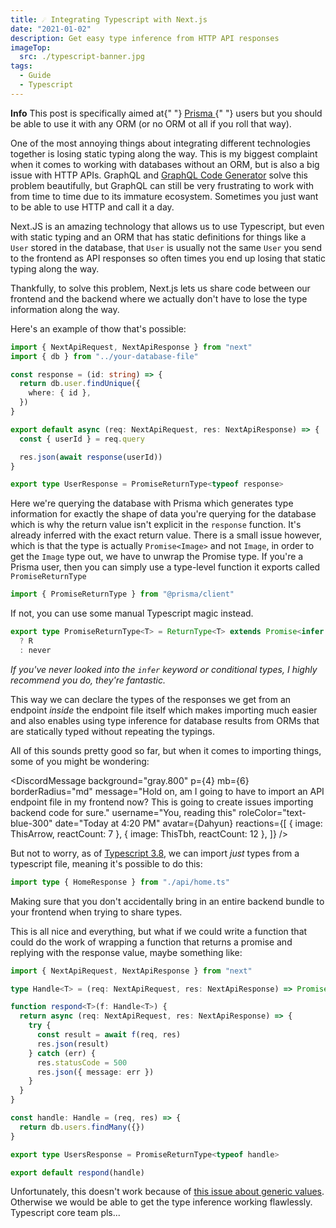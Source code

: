 ```yaml
---
title: ☄️ Integrating Typescript with Next.js
date: "2021-01-02"
description: Get easy type inference from HTTP API responses
imageTop:
  src: ./typescript-banner.jpg
tags:
  - Guide
  - Typescript
---
```



<WideBanner centered layerStyle="bgSecondary">
  <Flex alignItems="center">
    <Box mr={2}>
      <RiQuestionLine />
    </Box>
    <strong>Info</strong>
  </Flex>
  <Text mb={0}>
    This post is specifically aimed at{" "}
    <a href="https://github.com/prisma/prisma" rel="external">
      Prisma
    </a>{" "}
    users but you should be able to use it with any ORM (or no ORM ot all if you
    roll that way).
  </Text>
</WideBanner>

One of the most annoying things about integrating different technologies together is losing static typing along the way. This is my biggest complaint when it comes to working with databases without an ORM, but is also a big issue with HTTP APIs. GraphQL and [GraphQL Code Generator](https://github.com/dotansimha/graphql-code-generator) solve this problem beautifully, but GraphQL can still be very frustrating to work with from time to time due to its immature ecosystem. Sometimes you just want to be able to use HTTP and call it a day.

Next.JS is an amazing technology that allows us to use Typescript, but even with static typing and an ORM that has static definitions for things like a `User` stored in the database, that `User` is usually not the same `User` you send to the frontend as API responses so often times you end up losing that static typing along the way.

Thankfully, to solve this problem, Next.js lets us share code between our frontend and the backend where we actually don't have to lose the type information along the way.

Here's an example of thow that's possible:

```ts {h: "4-8,16", lines: true, title: "/pages/api/user/[userId].ts"}
import { NextApiRequest, NextApiResponse } from "next"
import { db } from "../your-database-file"

const response = (id: string) => {
  return db.user.findUnique({
    where: { id },
  })
}

export default async (req: NextApiRequest, res: NextApiResponse) => {
  const { userId } = req.query

  res.json(await response(userId))
}

export type UserResponse = PromiseReturnType<typeof response>
```

Here we're querying the database with Prisma which generates type information for exactly the shape of data you're querying for the database which is why the return value isn't explicit in the `response` function. It's already inferred with the exact return value. There is a small issue however, which is that the type is actually `Promise<Image>` and not `Image`, in order to get the `Image` type out, we have to unwrap the Promise type. If you're a Prisma user, then you can simply use a type-level function it exports called `PromiseReturnType`

```ts
import { PromiseReturnType } from "@prisma/client"
```

If not, you can use some manual Typescript magic instead.

```ts {lang:false}
export type PromiseReturnType<T> = ReturnType<T> extends Promise<infer R>
  ? R
  : never
```

_If you've never looked into the `infer` keyword or conditional types, I highly recommend you do, they're fantastic._

This way we can declare the types of the responses we get from an endpoint _inside_ the endpoint file itself which makes importing much easier and also enables using type inference for database results from ORMs that are statically typed without repeating the typings.

All of this sounds pretty good so far, but when it comes to importing things, some of you might be wondering:


<DiscordMessage
  background="gray.800"
  p={4}
  mb={6}
  borderRadius="md"
  message="Hold on, am I going to have to import an API endpoint file in my frontend now? This is going to create issues importing backend code for sure."
  username="You, reading this"
  roleColor="text-blue-300"
  date="Today at 4:20 PM"
  avatar={Dahyun}
  reactions={[
    { image: ThisArrow, reactCount: 7 },
    { image: ThisTbh, reactCount: 12 },
  ]}
/>

But not to worry, as of [Typescript 3.8](https://www.typescriptlang.org/docs/handbook/release-notes/typescript-3-8.html), we can import _just_ types from a typescript file, meaning it's possible to do this:

```ts {title: "/pages/home.tsx"}
import type { HomeResponse } from "./api/home.ts"
```

Making sure that you don't accidentally bring in an entire backend bundle to your frontend when trying to share types.

This is all nice and everything, but what if we could write a function that could do the work of wrapping a function that returns a promise and replying with the response value, maybe something like:

```ts {lang:false, lines:true}
import { NextApiRequest, NextApiResponse } from "next"

type Handle<T> = (req: NextApiRequest, res: NextApiResponse) => Promise<T>

function respond<T>(f: Handle<T>) {
  return async (req: NextApiRequest, res: NextApiResponse) => {
    try {
      const result = await f(req, res)
      res.json(result)
    } catch (err) {
      res.statusCode = 500
      res.json({ message: err })
    }
  }
}

const handle: Handle = (req, res) => {
  return db.users.findMany({})
}

export type UsersResponse = PromiseReturnType<typeof handle>

export default respond(handle)
```

Unfortunately, this doesn't work because of [this issue about generic values](https://github.com/Microsoft/TypeScript/issues/17574). Otherwise we would be able to get the type inference working flawlessly. Typescript core team pls...
